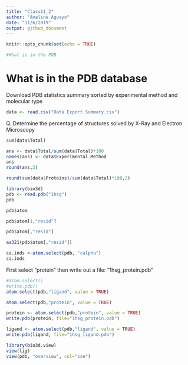 ```yaml
---
title: "Class11_2"
author: "Analine Aguayo"
date: "11/6/2019"
output: github_document
---
```


```r
knitr::opts_chunk$set(echo = TRUE)
```

```r
#What is in the PDB 

```

# What is in the PDB database

Download PDB statistics summary sorted by experimental method and molecular type

```r
data <- read.csv("Data Export Summary.csv")
```

Q. Determine the percentage of structures solved by X-Ray and Electron Microscopy
 
```r
sum(data$Total)
```

```r
ans <- data$Total/sum(data$Total)*100
names(ans) <- data$Experimental.Method
ans
round(ans,2)
```

```r
round(sum(data$Proteins)/sum(data$Total)*100,2)

```

```r
library(bio3d)
pdb <- read.pdb("1hsg")
pdb
```

```r
pdb$atom
```
```r
pdb$atom[1,"resid"]
```

```r
pdb$atom[,"resid"]
```

```r
aa321(pdb$atom[,"resid"])
```
```r
ca.inds <-atom.select(pdb, "calpha")
ca.inds
```
First select "protein" then write out a file: "1hsg_protein.pdb"
```r
#atom.select()
#write.pdb()
atom.select(pdb,"ligand", value = TRUE)
```

```r
atom.select(pdb,"protein", value = TRUE)
```

```r
protein <- atom.select(pdb,"protein", value = TRUE)
write.pdb(protein, file="1hsg_protein.pdb")
```

```r
ligand <- atom.select(pdb,"ligand", value = TRUE)
write.pdb(ligand, file="1hsg_ligand.pdb")
```

```r
library(bio3d.view)
view(lig)
view(pdb, "overview", col="sse")

```

